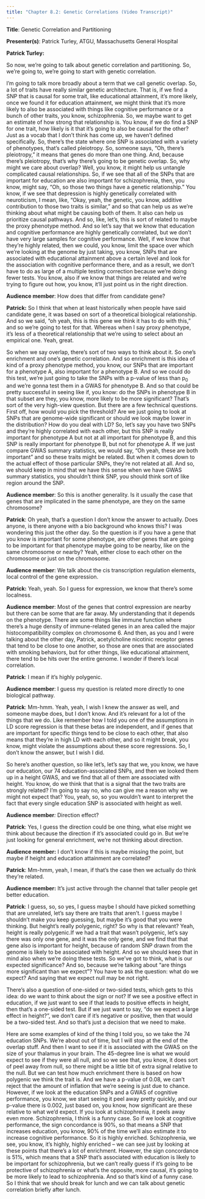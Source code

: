 ```yaml
---
title: "Chapter 8.2: Genetic Correlations (Video Transcript)"
---
```


**Title**: Genetic Correlation and Partitioning

**Presenter(s)**: Patrick Turley, ATGU, Massachusetts General Hospital

**Patrick Turley:**

So now, we're going to talk about genetic correlation and partitioning. So, we're going to, we're going to start with genetic correlation.

I'm going to talk more broadly about a term that we call genetic overlap. So, a lot of traits have really similar genetic architecture. That is, if we find a SNP that is causal for some trait, like educational attainment, it's more likely, once we found it for education attainment, we might think that it's more likely to also be associated with things like cognitive performance or a bunch of other traits, you know, schizophrenia. So, we maybe want to get an estimate of how strong that relationship is. You know, if we do find a SNP for one trait, how likely is it that it's going to also be causal for the other? Just as a vocab that I don't think has come up, we haven't defined specifically. So, there's the state where one SNP is associated with a variety of phenotypes, that's called pleiotropy. So, someone says, "Oh, there's pleiotropy," it means that genes do more than one thing. And, because there's pleiotropy, that's why there's going to be genetic overlap. So, why might we care about overlap? Well, you know, it might help us untangle complicated causal relationships. So, if we see that all of the SNPs that are important for education are also important for schizophrenia, then, you know, might say, "Oh, so those two things have a genetic relationship." You know, if we see that depression is highly genetically correlated with neuroticism, I mean, like, "Okay, yeah, the genetic, you know, additive contribution to those two traits is similar," and so that can help us as we're thinking about what might be causing both of them. It also can help us prioritize causal pathways. And so, like, let's, this is sort of related to maybe the proxy phenotype method. And so let's say that we know that education and cognitive performance are highly genetically correlated, but we don't have very large samples for cognitive performance. Well, if we know that they're highly related, then we could, you know, limit the space over which we're looking at the genome by just taking, you know, SNPs that are associated with educational attainment above a certain level and look for the association with cognitive performance there, and as a result, we don't have to do as large of a multiple testing correction because we're doing fewer tests. You know, also if we know that things are related and we're trying to figure out how, you know, it'll just point us in the right direction.

**Audience member**: How does that differ from candidate gene?

**Patrick:** So I think that when at least historically when people have said candidate gene, it was based on sort of a theoretical biological relationship. And so we said, "oh yeah, this is this gene we think it has to do with this," and so we're going to test for that. Whereas when I say proxy phenotype, it's less of a theoretical relationship that we're using to select about an empirical one. Yeah, great.

So when we say overlap, there's sort of two ways to think about it. So one's enrichment and one's genetic correlation. And so enrichment is this idea of kind of a proxy phenotype method, you know, our SNPs that are important for a phenotype A, also important for a phenotype B. And so we could do this test, we're just going to take the SNPs with a p-value of less than p~0~ and we're gonna test them in a GWAS for phenotype B. And so that could be pretty successful in seeing like if, you know: do the SNPs in phenotype B in that subset are they, you know, more likely to be more significant? That's sort of the very high-view question. But there are a few technical questions. First off, how would you pick the threshold? Are we just going to look at SNPs that are genome-wide significant or should we look maybe lower in the distribution? How do you deal with LD? So, let's say you have two SNPs and they're highly correlated with each other, but this SNP is really important for phenotype A but not at all important for phenotype B, and this SNP is really important for phenotype B, but not for phenotype A. If we just compare GWAS summary statistics, we would say, "Oh yeah, these are both important" and so these traits might be related. But when it comes down to the actual effect of those particular SNPs, they're not related at all. And so, we should keep in mind that we have this sense when we have GWAS summary statistics, you shouldn't think SNP, you should think sort of like region around the SNP.

**Audience member**: So this is another generality. Is it usually the case that genes that are implicated in the same phenotype, are they on the same chromosome?

**Patrick**: Oh yeah, that's a question I don't know the answer to actually. Does anyone, is there anyone with a bio background who knows this? I was wondering this just the other day. So the question is if you have a gene that you know is important for some phenotype, are other genes that are going to be important for that phenotype maybe going to be nearby, like on the same chromosome or nearby? Yeah, either close to each other on the chromosome or just on the chromosome.

**Audience member**: We talk about the cis transcription regulation elements, local control of the gene expression.

**Patrick:** Yeah, yeah. So I guess for expression, we know that there's some localness.

**Audience member**: Most of the genes that control expression are nearby but there can be some that are far away. My understanding that it depends on the phenotype. There are some things like immune function where there's a huge density of immune-related genes in an area called the major histocompatibility complex on chromosome 6. And then, as you and I were talking about the other day, Patrick, acetylcholine nicotinic receptor genes that tend to be close to one another, so those are ones that are associated with smoking behaviors, but for other things, like educational attainment, there tend to be hits over the entire genome. I wonder if there's local correlation.

**Patrick**: I mean if it's highly polygenic.

**Audience member**: I guess my question is related more directly to one biological pathway.

**Patrick**: Mm-hmm. Yeah, yeah, I wish I knew the answer as well, and someone maybe does, but I don't know. And it's relevant for a lot of the things that we do. Like remember how I told you one of the assumptions in LD score regression is that these betas are independent, and if genes that are important for specific things tend to be close to each other, that also means that they're in high LD with each other, and so it might break, you know, might violate the assumptions about these score regressions. So, I don't know the answer, but I wish I did.

So here's another question, so like let's, let's say that we, you know, we have our education, our 74 education-associated SNPs, and then we looked them up in a height GWAS, and we find that all of them are associated with height. You know, do we think that that is a signal that the two traits are strongly related? I'm going to say no, who can give me a reason why we might not expect that? You, yeah, so, so you wouldn't want to interpret the fact that every single education SNP is associated with height as well.

**Audience member***:* Direction effect?

**Patrick**: Yes, I guess the direction could be one thing, what else might we think about because the direction if it's associated could go in. But we're just looking for general enrichment, we're not thinking about direction.

**Audience member:** I don't know if this is maybe missing the point, but maybe if height and education attainment are correlated?

**Patrick**: Mm-hmm, yeah, I mean, if that's the case then we actually do think they're related.

**Audience member:** It's just active through the channel that taller people get better education.

**Patrick**: I guess, so, so yes, I guess maybe I should have picked something that are unrelated, let's say there are traits that aren't. I guess maybe I shouldn't make you keep guessing, but maybe it's good that you were thinking. But height's really polygenic, right? So why is that relevant? Yeah, height is really polygenic.If we had a trait that wasn't polygenic, let's say there was only one gene, and it was the only gene, and we find that that gene also is important for height, because of random SNP drawn from the genome is likely to be associated with height. And so we should keep that in mind also when we're doing these tests. So we've got to think, what is our expected significance? And so, because we're talking about "are things more significant than we expect"? You have to ask the question: what do we expect? And saying that we expect null may be not right.

There's also a question of one-sided or two-sided tests, which gets to this idea: do we want to think about the sign or not? If we see a positive effect in education, if we just want to see if that leads to positive effects in height, then that's a one-sided test. But if we just want to say, "do we expect a large effect in height?", we don't care if it's negative or positive, then that would be a two-sided test. And so that's just a decision that we need to make.

Here are some examples of kind of the thing I told you, so we take the 74 education SNPs. We're about out of time, but I will stop at the end of the overlap stuff. And then I want to see if it is associated with the GWAS on the size of your thalamus in your brain. The 45-degree line is what we would expect to see if they were all null, and so we see that, you know, it does sort of peel away from null, so there might be a little bit of extra signal relative to the null. But we can test how much enrichment there is based on how polygenic we think the trait is. And we have a p-value of 0.08, we can't reject that the amount of inflation that we're seeing is just due to chance. However, if we look at the education SNPs and a GWAS of cognitive performance, you know, we start seeing it peel away pretty quickly, and our p-value there is 0.002, just based on, you know, how significant are these relative to what we'd expect. If you look at schizophrenia, it peels away even more. Schizophrenia, I think is a funny case. So if we look at cognitive performance, the sign concordance is 90%, so that means a SNP that increases education, you know, 90% of the time we'll also estimate it to increase cognitive performance. So it is highly enriched. Schizophrenia, we see, you know, it's highly, highly enriched -- we can see just by looking at these points that there's a lot of enrichment. However, the sign concordance is 51%, which means that a SNP that's associated with education is likely to be important for schizophrenia, but we can't really guess if it's going to be protective of schizophrenia or what's the opposite, more causal, it's going to be more likely to lead to schizophrenia. And so that's kind of a funny case. So I think that we should break for lunch and we can talk about genetic correlation briefly after lunch.
